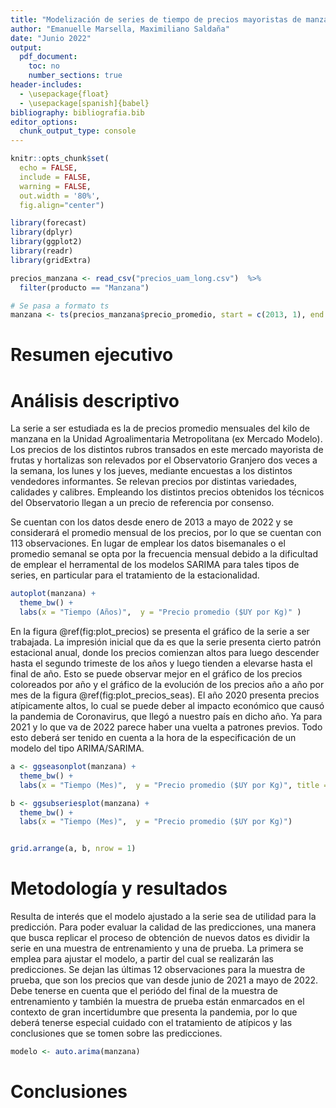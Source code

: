 ```yaml
---
title: "Modelización de series de tiempo de precios mayoristas de manzana de Uruguay."
author: "Emanuelle Marsella, Maximiliano Saldaña"
date: "Junio 2022"
output: 
  pdf_document:
    toc: no
    number_sections: true
header-includes:
  - \usepackage{float}
  - \usepackage[spanish]{babel} 
bibliography: bibliografia.bib
editor_options: 
  chunk_output_type: console
---
```



```r
knitr::opts_chunk$set(
  echo = FALSE,
  include = FALSE,
  warning = FALSE,
  out.width = '80%',
  fig.align="center")
```

```r
library(forecast)
library(dplyr)
library(ggplot2)
library(readr)
library(gridExtra)
```

```r
precios_manzana <- read_csv("precios_uam_long.csv")  %>% 
  filter(producto == "Manzana")

# Se pasa a formato ts
manzana <- ts(precios_manzana$precio_promedio, start = c(2013, 1), end = c(2022, 5) , frequency = 12)

```



# Resumen ejecutivo

# Análisis descriptivo

La serie a ser estudiada es la de precios promedio mensuales del kilo de manzana en la Unidad Agroalimentaria Metropolitana (ex Mercado Modelo). Los precios de los distintos rubros transados en este mercado mayorista de frutas y hortalizas son relevados por el Observatorio Granjero dos veces a la semana, los lunes y los jueves, mediante encuestas a los distintos vendedores informantes. Se relevan precios por distintas variedades, calidades y calibres. Empleando los distintos precios obtenidos los técnicos del Observatorio llegan a un precio de referencia por consenso.

Se cuentan con los datos desde enero de 2013 a mayo de 2022  y se considerará el promedio mensual de los precios, por lo que se cuentan con 113 observaciones. En lugar de emplear los datos bisemanales o el promedio semanal se opta por la frecuencia mensual debido a la dificultad de emplear el herramental de los modelos SARIMA para tales tipos de series, en particular para el tratamiento de la estacionalidad.


```r
autoplot(manzana) +
  theme_bw() +
  labs(x = "Tiempo (Años)",  y = "Precio promedio ($UY por Kg)" )
```

En la figura \@ref(fig:plot_precios) se presenta el gráfico de la serie a ser trabajada. La impresión inicial que da es que la serie presenta cierto patrón estacional anual, donde los precios comienzan altos para luego descender hasta el segundo trimeste de los años y luego tienden a elevarse hasta el final de año. Esto se puede observar mejor en el gráfico de los precios coloreados por año y el gráfico de la evolución de los precios año a año por mes de la figura \@ref(fig:plot_precios_seas). El año 2020 presenta precios atípicamente altos, lo cual se puede deber al impacto económico que causó la pandemia de Coronavirus, que llegó a nuestro país en dicho año. Ya para 2021 y lo que va de 2022 parece haber una vuelta a patrones previos. Todo esto deberá ser tenido en cuenta a la hora de la especificación de un modelo del tipo ARIMA/SARIMA.

```r
a <- ggseasonplot(manzana) +
  theme_bw() +
  labs(x = "Tiempo (Mes)",  y = "Precio promedio ($UY por Kg)", title = NULL, color = "Año")

b <- ggsubseriesplot(manzana) +
  theme_bw() +
  labs(x = "Tiempo (Mes)",  y = "Precio promedio ($UY por Kg)")


grid.arrange(a, b, nrow = 1)
```


# Metodología y resultados

Resulta de interés que el modelo ajustado a la serie sea de utilidad para la predicción. Para poder evaluar la calidad de las predicciones, una manera que busca replicar el proceso de obtención de nuevos datos es dividir la serie en una muestra de entrenamiento y una de prueba. La primera se emplea para ajustar el modelo, a partir del cual se realizarán las predicciones. Se dejan las últimas 12 observaciones para la muestra de prueba, que son los precios que van desde junio de 2021 a mayo de 2022. Debe tenerse en cuenta que el periódo del final de la muestra de entrenamiento y también la muestra de prueba están enmarcados en el contexto de gran incertidumbre que presenta la pandemia, por lo que deberá tenerse especial cuidado con el tratamiento de atípicos y las conclusiones que se tomen sobre las predicciones.

```r
modelo <- auto.arima(manzana)
```




# Conclusiones